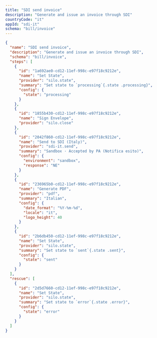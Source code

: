 ```yaml
---
title: "SDI send invoice"
description: "Generate and issue an invoice through SDI"
countryCode: "it"
appId: "sdi-it"
schema: "bill/invoice"
---
```


```json  Example SDI send invoice workflow with states
{
  "name": "SDI send invoice",
  "description": "Generate and issue an invoice through SDI",
  "schema": "bill/invoice",
  "steps": [
    {
      "id": "1a692ae0-cd12-11ef-998c-e97f18c9212e",
      "name": "Set State",
      "provider": "silo.state",
      "summary": "Set state to `processing`{.state .processing}",
      "config": {
        "state": "processing"
      }
    },
    {
      "id": "1855b430-cd12-11ef-998c-e97f18c9212e",
      "name": "Sign Envelope",
      "provider": "silo.close"
    },
    {
      "id": "2042f860-cd12-11ef-998c-e97f18c9212e",
      "name": "Send to SDI (Italy)",
      "provider": "sdi-it.send",
      "summary": "Sandbox · Accepted by PA (Notifica esito)",
      "config": {
        "environment": "sandbox",
        "response": "NE"
      }
    },
    {
      "id": "236965b0-cd12-11ef-998c-e97f18c9212e",
      "name": "Generate PDF",
      "provider": "pdf",
      "summary": "Italian",
      "config": {
        "date_format": "%Y-%m-%d",
        "locale": "it",
        "logo_height": 40
      }
    },
    {
      "id": "2b6db450-cd12-11ef-998c-e97f18c9212e",
      "name": "Set State",
      "provider": "silo.state",
      "summary": "Set state to `sent`{.state .sent}",
      "config": {
        "state": "sent"
      }
    }
  ],
  "rescue": [
    {
      "id": "2d5d7660-cd12-11ef-998c-e97f18c9212e",
      "name": "Set State",
      "provider": "silo.state",
      "summary": "Set state to `error`{.state .error}",
      "config": {
        "state": "error"
      }
    }
  ]
}

```
